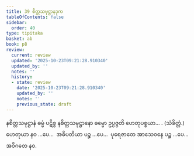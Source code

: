 ```yaml
---
title: 39 စိတ္တသမုဋ္ဌာနဒုက
tableOfContents: false
sidebar:
  order: 40
type: tipitaka
basket: ab
book: p8
review:
  current: review
  updated: '2025-10-23T09:21:28.910340'
  updated_by: ''
  notes: ''
  history:
  - state: review
    date: '2025-10-23T09:21:28.910340'
    updated_by: ''
    notes: ''
    previous_state: draft
---
```



<ReviewStatus review={frontmatter.review} showDetails={true} />

<HypothesisAnnotation frontmatter={frontmatter} />

<DynamicBreadcrumb />

<Division number="58" book="p8" e="ch" v="40" p="94">

<Paragraph number="184" book="p8">
နစိတ္တသမုဋ္ဌာနံ ဓမ္မံ ပဋိစ္စ နစိတ္တသမုဋ္ဌာနော ဓမ္မော ဥပ္ပဇ္ဇတိ ဟေတုပစ္စယာ… . (သံခိတ္တံ.)
</Paragraph>

<Paragraph number="185" book="p8">
ဟေတုယာ နဝ …ပေ…  အဓိပတိယာ ပဉ္စ …ပေ…  ပုရေဇာတေ အာသေဝနေ ပဉ္စ …ပေ…  အဝိဂတေ နဝ.
</Paragraph>
</Division>
